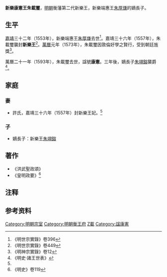 '''新樂康憲王朱載璽'''{{noteTag|武英殿本《明史》卷119、嘉靖三十七年《恭刻先師孔子聖像記》、嘉靖四十一年新樂王載璽同妃許氏昭告先禖氏之神碑、萬曆九年新誠信璽銘均作“載璽”，《明史·諸王世表》作“載壐”。參見李森《朱載壐，還是朱載璽？》，《中华文史论丛》2010年第4期。}}{{BD|16世紀||1593年||catIdx=Z朱}}，[[明朝|明朝]]衡藩第二代新樂王，新樂端惠王[[朱厚熑|朱厚熑]]的嫡長子。

==生平==
[[嘉靖|嘉靖]]三十二年（1553年），新樂端惠王[[朱厚熑|朱厚熑]]去世<ref>《明世宗實錄》卷396</ref>。嘉靖三十六年（1557年），朱載璽襲封'''新樂王'''<ref name=s449>《明世宗實錄》卷449</ref>。[[萬曆|萬曆]]元年（1573年），朱載璽因敦倫好學之賢行，受到朝廷旌獎<ref>《明神宗實錄》卷12</ref>。

萬曆二十一年（1593年），朱載璽去世，諡號'''康憲'''。三年後，嫡長子[[朱翊鎔|朱翊鎔]]襲爵<ref>《明史·諸王世表》</ref>。

==家庭==
===妻===
*許氏，嘉靖三十六年（1557年）封新樂王妃。<ref name=s449/>

===子===
*嫡長子：新樂王[[朱翊鎔|朱翊鎔]]

==著作==
*《洪武聖政頌》
*《皇明政要》<ref>《明史》卷119</ref>

==注释==
{{refbegin}}
{{noteFoot}}
{{refend}}

==参考资料==
{{reflist|2}}

{{s-start}}
{{s-bef|before=父端惠王[[朱厚熑|朱厚熑]]}}
{{s-ttl|title=[[明朝藩王列表_(衡王系)#新樂國|明朝衡藩新樂王]]|years=1557年－1593年}}
{{s-after|子[[朱翊鎔|朱翊鎔]]}}
{{end}}

[[Category:明朝宗室|Category:明朝宗室]]
[[Category:明朝衡王府|Category:明朝衡王府]]
[[Category:朱姓|Z載]]
[[Category:諡康憲|Category:諡康憲]]